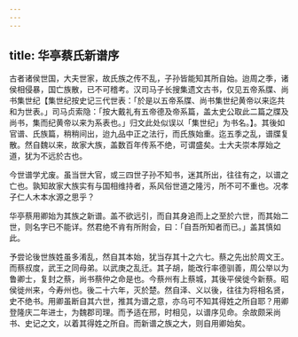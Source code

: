 ```yaml
---
---
---
```

title: 华亭蔡氏新谱序
---



古者诸侯世国，大夫世家，故氏族之传不乱，子孙皆能知其所自始。迨周之季，诸侯相侵暴，国亡族散，已不可稽考。汉司马子长搜集遗文古书，仅见五帝系牒、尚书集世纪【集世纪按史记三代世表：「於是以五帝系牒、尚书集世纪黄帝以来迄共和为世表。」司马贞索隐：「按大戴礼有五帝德及帝系篇，盖太史公取此二篇之牒及尚书，集而纪黄帝以来为系表也。」归文此处似误以「集世纪」为书名。】。其後如官谱、氏族篇，稍稍间出，迨九品中正之法行，而氏族始重。迄五季之乱，谱牒复散。然自魏以来，故家大族，盖数百年传系不绝，可谓盛矣。士大夫崇本厚始之道，犹为不远於古也。

今世谱学尤废。虽当世大官，或三四世子孙不知书，迷其所出，往往有之，以谱之亡也。孰知故家大族实有与国相维持者，系风俗世道之隆污，所不可不重也。况孝子仁人木本水源之思乎？

华亭蔡用卿始为其族之新谱。盖不欲远引，而自其身追而上之至於六世，而其始二世，则名字已不能详。然君绝不肯有所附会，曰：「自吾所知者而已。」盖其慎如此。

予尝论後世族姓虽多淆乱，然自其本始，犹当存其十之六七。蔡之先出於周文王。而蔡叔度，武王之同母弟。以武庚之乱迁。其子胡，能改行率德驯善，周公举以为鲁卿士，复封之蔡，尚书蔡仲之命是也。今蔡州有上蔡城，其後平侯徙今新蔡。昭侯徙州来，今寿州也。後二十六年，灭於楚。然自泽、义以後，往往为将相名贤，史不绝书。用卿虽断自其六世，推其为谱之意，亦乌可不知其得姓之所自耶？用卿登隆庆二年进士，为魏郡司理。而予适在邢，时相见，以谱序见命。余故颇采尚书、史记之文，以着其得姓之所自。而新谱之族之大，则自用卿始矣。